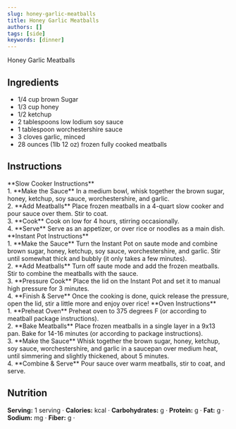 ```yaml
---
slug: honey-garlic-meatballs
title: Honey Garlic Meatballs
authors: []
tags: [side]
keywords: [dinner]
---
```


Honey Garlic Meatballs
<!-- <img src="/img/chicken-and-orzo-skillet.jpg" alt="Creamy Chicken And Orzo Skillet Picture" width="800" height="670" /> -->

<!-- truncate -->

## Ingredients
- 1/4 cup brown Sugar
- 1/3 cup honey
- 1/2 ketchup
- 2 tablespoons low lodium soy sauce
- 1 tablespoon worchestershire sauce
- 3 cloves garlic, minced
- 28 ounces (1lb 12 oz) frozen fully cooked meatballs

## Instructions 
<Tabs>
  <TabItem value="slow cooker" label="Slow Cooker">
    **Slow Cooker Instructions**
    <br/>
    1. **Make the Sauce**  
    In a medium bowl, whisk together the brown sugar, honey, ketchup, soy sauce, worchestershire, and garlic.
    <br/>
    2. **Add Meatballs**  
    Place frozen meatballs in a 4-quart slow cooker and pour sauce over them. Stir to coat.
    <br/>
    3. **Cook**  
    Cook on low for 4 hours, stirring occasionally.
    <br/>
    4. **Serve**  
    Serve as an appetizer, or over rice or noodles as a main dish.
  </TabItem>
  <TabItem value="instant pot" label="Instant Pot">
    **Instant Pot Instructions**
    <br/>
    1. **Make the Sauce**  
    Turn the Instant Pot on saute mode and combine brown sugar, honey, ketchup, soy sauce, worchestershire, and garlic. Stir until somewhat thick and bubbly (it only takes a few minutes).
    <br/>
    2. **Add Meatballs**  
    Turn off saute mode and add the frozen meatballs. Stir to combine the meatballs with the sauce.
    <br/>
    3. **Pressure Cook**  
    Place the lid on the Instant Pot and set it to manual high pressure for 3 minutes.
    <br/>
    4. **Finish & Serve**  
    Once the cooking is done, quick release the pressure, open the lid, stir a little more and enjoy over rice!
  </TabItem>
  <TabItem value="oven" label="Oven">
    **Oven Instructions**
    <br/>
    1. **Preheat Oven**  
    Preheat oven to 375 degrees F (or according to meatball package instructions).
    <br/>
    2. **Bake Meatballs**  
    Place frozen meatballs in a single layer in a 9x13 pan. Bake for 14-16 minutes (or according to package instructions).
    <br/>
    3. **Make the Sauce**  
    Whisk together the brown sugar, honey, ketchup, soy sauce, worchestershire, and garlic in a saucepan over medium heat, until simmering and slightly thickened, about 5 minutes.
    <br/>
    4. **Combine & Serve**  
    Pour sauce over warm meatballs, stir to coat, and serve.
  </TabItem>
</Tabs>

## Nutrition
**Serving:** 1 serving · 
**Calories:** kcal · 
**Carbohydrates:** g · 
**Protein:** g · 
**Fat:** g · 
**Sodium:** mg · 
**Fiber:** g · 